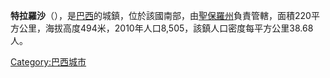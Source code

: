{{Coord|20|47|20|S|48|19|47|W|scale:30000|display=title}}

'''特拉羅沙'''（{{lang-pt|Terra Roxa}}），是[[巴西|巴西]]的城鎮，位於該國南部，由[[聖保羅州|聖保羅州]]負責管轄，面積220平方公里，海拔高度494米，2010年人口8,505，該鎮人口密度每平方公里38.68人。

{{Brazil-geo-stub}}
[[Category:巴西城市|Category:巴西城市]]